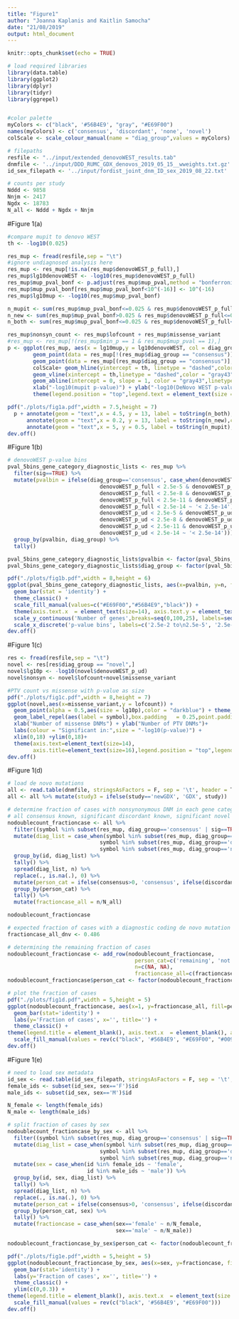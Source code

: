```yaml
---
title: "Figure1"
author: "Joanna Kaplanis and Kaitlin Samocha"
date: "21/08/2019"
output: html_document
---
```


```r
knitr::opts_chunk$set(echo = TRUE)
```

```r
# load required libraries
library(data.table)
library(ggplot2)
library(dplyr)
library(tidyr)
library(ggrepel)


#color palette 
myColors <- c("black", '#56B4E9', "gray", "#E69F00")
names(myColors) <- c('consensus', 'discordant', 'none', 'novel')
colScale <- scale_colour_manual(name = "diag_group",values = myColors)

# filepaths
resfile <- "../input/extended_denovoWEST_results.tab"
dnmfile <- '../input/DDD_RUMC_GDX_denovos_2019_05_15__wweights.txt.gz'
id_sex_filepath <- '../input/fordist_joint_dnm_ID_sex_2019_08_22.txt'

# counts per study
Nddd <- 9858
Nnjm <- 2417
Ngdx <- 18783
N_all <- Nddd + Ngdx + Nnjm
```

#Figure 1(a)  

```r
#compare mupit to denovo WEST
th <- -log10(0.025)

res_mup <- fread(resfile,sep = "\t")
#ignore undiagnosed analysis here
res_mup <- res_mup[!is.na(res_mup$denovoWEST_p_full),]
res_mup$lg10denovoWEST <- -log10(res_mup$denovoWEST_p_full)
res_mup$mup_pval_bonf <- p.adjust(res_mup$mup_pval,method = "bonferroni",n=(18500*2))
res_mup$mup_pval_bonf[res_mup$mup_pval_bonf<10^(-16)] <- 10^(-16)
res_mup$lg10mup <- -log10(res_mup$mup_pval_bonf)

n_mupit <- sum(res_mup$mup_pval_bonf<=0.025 & res_mup$denovoWEST_p_full>0.025 & !is.na(res_mup$mup_pval_bonf) & !is.na(res_mup$denovoWEST_p_full))
n_new <- sum(res_mup$mup_pval_bonf>0.025 & res_mup$denovoWEST_p_full<=0.025 & !is.na(res_mup$mup_pval_bonf) & !is.na(res_mup$denovoWEST_p_full))
n_both <- sum(res_mup$mup_pval_bonf<=0.025 & res_mup$denovoWEST_p_full<=0.025 & !is.na(res_mup$mup_pval_bonf) & !is.na(res_mup$denovoWEST_p_full))

res_mup$nonsyn_count <- res_mup$lofcount + res_mup$missense_variant
#res_mup <- res_mup[!(res_mup$min_p == 1 & res_mup$mup_pval == 1),]
p <- ggplot(res_mup, aes(x = lg10mup,y = lg10denovoWEST, col = diag_group)) + 
        geom_point(data = res_mup[!(res_mup$diag_group == "consensus")],aes(x = lg10mup, y = lg10denovoWEST, size = nonsyn_count), alpha = 0.9) + 
        geom_point(data = res_mup[(res_mup$diag_group == "consensus")],aes(x = lg10mup, y = lg10denovoWEST, size = nonsyn_count), alpha = 0.55) +
        colScale+ geom_hline(yintercept = th, linetype = "dashed",color = "gray43") + 
        geom_vline(xintercept = th,linetype = "dashed",color = "gray43") +
        geom_abline(intercept = 0, slope = 1, color = "gray43",linetype = "dotted")  + 
        xlab("-log10(mupit p-value)") + ylab("-log10(DeNovo WEST p-value)")+theme_classic() + 
        theme(legend.position = "top",legend.text = element_text(size = 14),legend.title = element_blank(),axis.text=element_text(size=14),axis.title=element_text(size=16)) 

pdf("./plots/fig1a.pdf",width = 7.5,height = 7)
  p + annotate(geom = "text",x = 4.5, y = 13, label = toString(n_both),color = "gray43",size = 8) +
      annotate(geom = "text",x = 0.2, y = 13, label = toString(n_new),color = "gray43",size = 8) +
      annotate(geom = "text",x = 5, y = 0.5, label = toString(n_mupit),color = "gray43",size = 8)
dev.off()
```

#Figure 1(b)  

```r
# denovoWEST p-value bins
pval_5bins_gene_category_diagnostic_lists <- res_mup %>%
  filter(sig==TRUE) %>%
  mutate(pvalbin = ifelse(diag_group=='consensus', case_when(denovoWEST_p_full < 2.5e-2 & denovoWEST_p_full >2.5e-5 ~ '2.5e-2 to 2.5e-5',
                             denovoWEST_p_full < 2.5e-5 & denovoWEST_p_full >2.5e-8 ~ '2.5e-5 to 2.5e-8',
                             denovoWEST_p_full < 2.5e-8 & denovoWEST_p_full >2.5e-11 ~ '2.5e-8 to 2.5e-11',
                             denovoWEST_p_full < 2.5e-11 & denovoWEST_p_full >2.5e-14 ~ '2.5e-11 to 2.5e-14',
                             denovoWEST_p_full < 2.5e-14 ~ '< 2.5e-14'), case_when(denovoWEST_p_ud < 2.5e-2 & denovoWEST_p_ud >2.5e-5 ~ '2.5e-2 to 2.5e-5',
                             denovoWEST_p_ud < 2.5e-5 & denovoWEST_p_ud >2.5e-8 ~ '2.5e-5 to 2.5e-8',
                             denovoWEST_p_ud < 2.5e-8 & denovoWEST_p_ud >2.5e-11 ~ '2.5e-8 to 2.5e-11',
                             denovoWEST_p_ud < 2.5e-11 & denovoWEST_p_ud >2.5e-14 ~ '2.5e-11 to 2.5e-14',
                             denovoWEST_p_ud < 2.5e-14 ~ '< 2.5e-14'))) %>%
  group_by(pvalbin, diag_group) %>%
  tally()

pval_5bins_gene_category_diagnostic_lists$pvalbin <- factor(pval_5bins_gene_category_diagnostic_lists$pvalbin, levels=c('2.5e-2 to 2.5e-5','2.5e-5 to 2.5e-8','2.5e-8 to 2.5e-11','2.5e-11 to 2.5e-14', '< 2.5e-14'))
pval_5bins_gene_category_diagnostic_lists$diag_group <- factor(pval_5bins_gene_category_diagnostic_lists$diag_group, levels=c('novel', 'discordant', 'consensus'))

pdf("./plots/fig1b.pdf",width = 8,height = 6)
ggplot(pval_5bins_gene_category_diagnostic_lists, aes(x=pvalbin, y=n, fill=diag_group)) +
  geom_bar(stat = 'identity') +
  theme_classic() +
  scale_fill_manual(values=c("#E69F00","#56B4E9","black")) +
  theme(axis.text.x  = element_text(size=14), axis.text.y = element_text(size=14), axis.title = element_text(size=16), legend.title = element_blank(), legend.text = element_text(size=14), axis.line = element_blank(), axis.ticks.x = element_blank()) +
  scale_y_continuous('Number of genes',breaks=seq(0,100,25), labels=seq(0,100,25)) +
  scale_x_discrete('p-value bins', labels=c('2.5e-2 to\n2.5e-5', '2.5e-5 to\n2.5e-8', '2.5e-8 to\n2.5e-11', '2.5e-11 to\n2.5e-14', '< 2.5e-14'))
dev.off()
```

#Figure 1(c)

```r
res <- fread(resfile,sep = "\t")
novel <- res[res$diag_group == "novel",]
novel$lg10p <- -log10(novel$denovoWEST_p_ud)
novel$nonsyn <- novel$lofcount+novel$missense_variant

#PTV count vs missense with p-value as size
pdf("./plots/fig1c.pdf",width = 8,height = 7)
ggplot(novel,aes(x=missense_variant,y = lofcount)) +
  geom_point(alpha = 0.5,aes(size = lg10p),color = "darkblue") + theme_classic()+
  geom_label_repel(aes(label = symbol),box.padding   = 0.25,point.padding = 0.5) +
  xlab("Number of missense DNMs") + ylab("Number of PTV DNMs")+ 
  labs(colour = "Significant in:",size = "-log10(p-value)") +
  xlim(0,18) +ylim(0,18)+
  theme(axis.text=element_text(size=14),
        axis.title=element_text(size=16),legend.position = "top",legend.text = element_text(size = 14))
dev.off()
```

#Figure 1(d)  

```r
# load de novo mutations
all <- read.table(dnmfile, stringsAsFactors = F, sep = '\t', header = T)
all <- all %>% mutate(study3 = ifelse(study=='newGDX', 'GDX', study))

# determine fraction of cases with nonsynonymous DNM in each gene category
# all consensus known, significant discordant known, significant novel
nodoublecount_fractioncase <- all %>%
  filter((symbol %in% subset(res_mup, diag_group=='consensus' | sig==TRUE)$symbol) & !(consequence %in% c('coding_sequence_variant', 'stop_retained_variant', 'synonymous_variant'))) %>%
  mutate(diag_list = case_when(symbol %in% subset(res_mup, diag_group=='consensus')$symbol ~ 'consensus',
                             symbol %in% subset(res_mup, diag_group=='discordant' & sig==TRUE)$symbol ~ 'discordant',
                             symbol %in% subset(res_mup, diag_group=='novel')$symbol ~ 'novel')) %>%
  group_by(id, diag_list) %>%
  tally() %>%
  spread(diag_list, n) %>%
  replace(., is.na(.), 0) %>%
  mutate(person_cat = ifelse(consensus>0, 'consensus', ifelse(discordant>0, 'discordant', 'novel'))) %>%
  group_by(person_cat) %>%
  tally() %>%
  mutate(fractioncase_all = n/N_all)

nodoublecount_fractioncase
```

```r
# expected fraction of cases with a diagnostic coding de novo mutation -- estimated by Hilary Martin
fractioncase_all_dnv <- 0.486

# determining the remaining fraction of cases
nodoublecount_fractioncase <- add_row(nodoublecount_fractioncase,
                                        person_cat=c('remaining', 'not de novo'),
                                        n=c(NA, NA),
                                        fractioncase_all=c(fractioncase_all_dnv-sum(nodoublecount_fractioncase$fractioncase_all), 1-fractioncase_all_dnv))
nodoublecount_fractioncase$person_cat <- factor(nodoublecount_fractioncase$person_cat, levels = c('not de novo', 'remaining', 'novel', 'discordant', 'consensus'))

# plot the fraction of cases
pdf("./plots/fig1d.pdf",width = 5,height = 5)
ggplot(nodoublecount_fractioncase, aes(x=1, y=fractioncase_all, fill=person_cat))+
  geom_bar(stat='identity') +
  labs(y='Fraction of cases', x='', title='') +
  theme_classic() +
theme(legend.title = element_blank(), axis.text.x  = element_blank(), axis.text.y = element_text(size=14), axis.title = element_text(size=16), legend.text = element_text(size=14), axis.line.x = element_blank(), axis.ticks.x = element_blank(), axis.line.y = element_blank()) +
  scale_fill_manual(values = rev(c("black", '#56B4E9', "#E69F00", "#009E73", 'lightgray')))
dev.off()
```

#Figure 1(e)  

```r
# need to load sex metadata
id_sex <- read.table(id_sex_filepath, stringsAsFactors = F, sep = '\t', header = T)
female_ids <- subset(id_sex, sex=='F')$id
male_ids <- subset(id_sex, sex=='M')$id

N_female <- length(female_ids)
N_male <- length(male_ids)

# split fraction of cases by sex
nodoublecount_fractioncase_by_sex <- all %>%
  filter((symbol %in% subset(res_mup, diag_group=='consensus' | sig==TRUE)$symbol) & !(consequence %in% c('coding_sequence_variant', 'stop_retained_variant', 'synonymous_variant'))) %>%
  mutate(diag_list = case_when(symbol %in% subset(res_mup, diag_group=='consensus')$symbol ~ 'consensus',
                             symbol %in% subset(res_mup, diag_group=='discordant' & sig==TRUE)$symbol ~ 'discordant',
                             symbol %in% subset(res_mup, diag_group=='novel')$symbol ~ 'novel')) %>%
  mutate(sex = case_when(id %in% female_ids ~ 'female',
                         id %in% male_ids ~ 'male')) %>%
  group_by(id, sex, diag_list) %>%
  tally() %>%
  spread(diag_list, n) %>%
  replace(., is.na(.), 0) %>%
  mutate(person_cat = ifelse(consensus>0, 'consensus', ifelse(discordant>0, 'discordant', 'novel'))) %>%
  group_by(person_cat, sex) %>%
  tally() %>%
  mutate(fractioncase = case_when(sex=='female' ~ n/N_female,
                                  sex=='male' ~ n/N_male))

nodoublecount_fractioncase_by_sex$person_cat <- factor(nodoublecount_fractioncase_by_sex$person_cat, levels = c('novel', 'discordant', 'consensus'))

pdf("./plots/fig1e.pdf",width = 5,height = 5)
ggplot(nodoublecount_fractioncase_by_sex, aes(x=sex, y=fractioncase, fill=person_cat))+
  geom_bar(stat='identity') +
  labs(y='Fraction of cases', x='', title='') +
  theme_classic() +
  ylim(c(0,0.3)) +
theme(legend.title = element_blank(), axis.text.x  = element_text(size = 14), axis.text.y = element_text(size=14), axis.title = element_text(size=16), legend.text = element_text(size=14), axis.line.x = element_blank(), axis.ticks.x = element_blank(), axis.line.y = element_blank()) +
  scale_fill_manual(values = rev(c("black", '#56B4E9', "#E69F00")))
dev.off()
```

